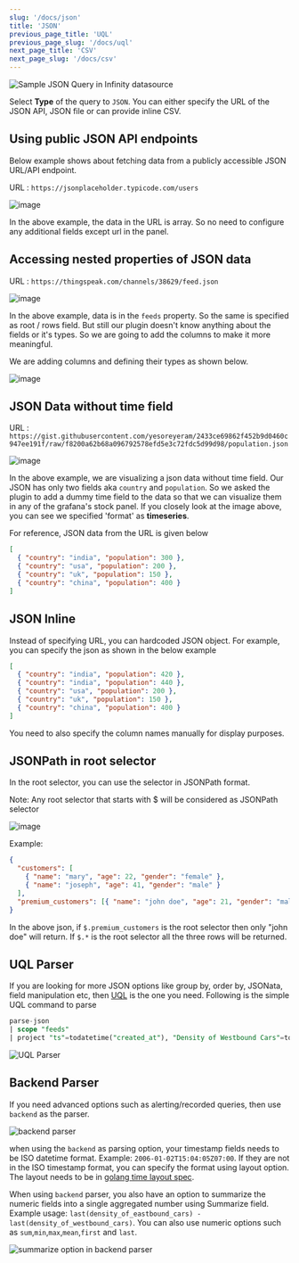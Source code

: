 ```yaml
---
slug: '/docs/json'
title: 'JSON'
previous_page_title: 'UQL'
previous_page_slug: '/docs/uql'
next_page_title: 'CSV'
next_page_slug: '/docs/csv'
---
```


![Sample JSON Query in Infinity datasource](https://user-images.githubusercontent.com/153843/189874914-6b49d3ec-2030-46ea-b14e-fdd48628345e.png#center)

Select **Type** of the query to `JSON`. You can either specify the URL of the JSON API, JSON file or can provide inline CSV.

## Using public JSON API endpoints

Below example shows about fetching data from a publicly accessible JSON URL/API endpoint.

URL : `https://jsonplaceholder.typicode.com/users`

![image](https://user-images.githubusercontent.com/153843/108413678-34314c80-7223-11eb-9cce-603134ec2d48.png#center)

In the above example, the data in the URL is array. So no need to configure any additional fields except url in the panel.

## Accessing nested properties of JSON data

URL : `https://thingspeak.com/channels/38629/feed.json`

![image](https://user-images.githubusercontent.com/153843/108415043-de5da400-7224-11eb-9295-d49fcc18464a.png#center)

In the above example, data is in the `feeds` property. So the same is specified as root / rows field. But still our plugin doesn't know anything about the fields or it's types. So we are going to add the columns to make it more meaningful.

We are adding columns and defining their types as shown below.

![image](https://user-images.githubusercontent.com/153843/108427049-7dd66300-7234-11eb-8d27-cec50945a66c.png#center)

## JSON Data without time field

URL : `https://gist.githubusercontent.com/yesoreyeram/2433ce69862f452b9d0460c947ee191f/raw/f8200a62b68a096792578efd5e3c72fdc5d99d98/population.json`

![image](https://user-images.githubusercontent.com/153843/108415716-cdf9f900-7225-11eb-8e0d-5d767104a080.png#center)

In the above example, we are visualizing a json data without time field. Our JSON has only two fields aka `country` and `population`. So we asked the plugin to add a dummy time field to the data so that we can visualize them in any of the grafana's stock panel. If you closely look at the image above, you can see we specified 'format' as **timeseries**.

For reference, JSON data from the URL is given below

```json
[
  { "country": "india", "population": 300 },
  { "country": "usa", "population": 200 },
  { "country": "uk", "population": 150 },
  { "country": "china", "population": 400 }
]
```

## JSON Inline

Instead of specifying URL, you can hardcoded JSON object. For example, you can specify the json as shown in the below example

```json
[
  { "country": "india", "population": 420 },
  { "country": "india", "population": 440 },
  { "country": "usa", "population": 200 },
  { "country": "uk", "population": 150 },
  { "country": "china", "population": 400 }
]
```

You need to also specify the column names manually for display purposes.

## JSONPath in root selector

In the root selector, you can use the selector in JSONPath format.

Note: Any root selector that starts with $ will be considered as JSONPath selector

![image](https://user-images.githubusercontent.com/153843/100856870-ddb63c80-3483-11eb-8e3c-791c161d3cc7.png#center)

Example:

```json
{
  "customers": [
    { "name": "mary", "age": 22, "gender": "female" },
    { "name": "joseph", "age": 41, "gender": "male" }
  ],
  "premium_customers": [{ "name": "john doe", "age": 21, "gender": "male" }]
}
```

In the above json, if `$.premium_customers` is the root selector then only "john doe" will return. If `$.*` is the root selector all the three rows will be returned.

## UQL Parser

If you are looking for more JSON options like group by, order by, JSONata, field manipulation etc, then [UQL](/docs/uql) is the one you need. Following is the simple UQL command to parse

```sql
parse-json
| scope "feeds"
| project "ts"=todatetime("created_at"), "Density of Westbound Cars"=tonumber("field1"), "Density of Eastbound Cars"=tonumber("field2")
```

![UQL Parser](https://user-images.githubusercontent.com/153843/189878439-ec8266e3-cb16-4cbf-8718-2371a3a7276c.png#center)

## Backend Parser

If you need advanced options such as alerting/recorded queries, then use `backend` as the parser.

![backend parser](https://user-images.githubusercontent.com/153843/189875668-3ac061a9-c548-4bfe-abcc-6d0d7e6bdb55.png#center)

when using the `backend` as parsing option, your timestamp fields needs to be ISO datetime format. Example: `2006-01-02T15:04:05Z07:00`. If they are not in the ISO timestamp format, you can specify the format using layout option. The layout needs to be in [golang time layout spec](https://www.geeksforgeeks.org/time-formatting-in-golang/).

When using `backend` parser, you also have an option to summarize the numeric fields into a single aggregated number using Summarize field. Example usage: `last(density_of_eastbound_cars) - last(density_of_westbound_cars)`. You can also use numeric options such as `sum`,`min`,`max`,`mean`,`first` and `last`.

![summarize option in backend parser](https://user-images.githubusercontent.com/153843/189877393-b7d83da7-0e1d-41cd-a003-814bb2963347.png#center)
